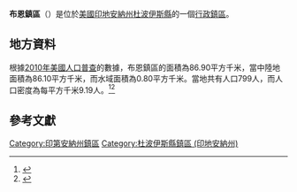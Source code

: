 {{noteTA
|G1=USState
|G2=地名
|G3=Unit
}}
{{Infobox settlement
|official_name            = 布恩鎮區
|native_name = Boone Township
|settlement_type          = [[行政鎮區|行政鎮區]]
|image_skyline            = Lemmon Presbyterian Church from the southeast.jpg
|imagesize                = 250px
|image_map                = Map highlighting Boone Township, Dubois County, Indiana.svg
|mapsize                  = 250px
|pushpin_map  =USA Indiana
|pushpin_label = 布恩鎮區
|pushpin_label_position   = top
|pushpin_map_caption      = 布恩鎮區在印地安納州的位置
|subdivision_type         = [[世界政區索引|國家]]
|subdivision_type1        = [[美国州份|州份]]
|subdivision_type2        = [[印地安納州行政区划|縣]]
|subdivision_name         = [[美国|美国]]
|subdivision_name1        = [[印地安納州|印地安納州]]
|subdivision_name2        = [[杜波伊斯縣_(印地安納州)|杜波伊斯縣]]
|elevation_ft             = 456
|elevation_m              = 139
|timezone                 = [[北美东部時區|北美东部時區]]
|area_total_km2           = 86.90
|area_land_km2            = 86.10
|area_water_km2           = 0.80
|area_total_sq_mi         = 
|area_land_sq_mi          = 
|area_water_sq_mi         = 
|population_as_of         = [[2010年美國人口普查|2010]]
|population_footnotes     = 
|population_total         = 799
|population_density_km2   = auto
|population_density_sq_mi = auto
|utc_offset               = -5
|coordinates              = {{coord|38|28|23|N|87|00|44|W|type:city_region:US-AL_source:GNS-enwiki|display=inline,title}}
| coor_pinpoint           = 
| coordinates_footnotes   = 
|timezone_DST             = EDT
|utc_offset_DST           = -4
|postal_code_type         = [[美國郵區編號|郵區編號]]
|postal_code              = 
|area_code                = {{link-en|电话区号812|Area code 812|812}}
|blank_name = [[地名信息系统|GNIS ID]]
|blank_info = 453127
}}
'''布恩鎮區'''（{{lang-en|Boone Township}}）是位於[[美國|美國]][[印地安納州|印地安納州]][[杜波伊斯縣_(印地安納州)|杜波伊斯縣]]的一個[[行政鎮區|行政鎮區]]。

== 地方資料 ==
根據[[2010年美國人口普查|2010年美國人口普查]]的數據，布恩鎮區的面積為86.90平方千米，當中陸地面積為86.10平方千米，而水域面積為0.80平方千米。當地共有人口799人，而人口密度為每平方千米9.19人。<ref name="GR8">{{cite web|url=http://factfinder2.census.gov|publisher=[[美国人口调查局|美国人口调查局]]|accessdate=2011-05-14|title=American FactFinder|archive-date=2013-09-11|archive-url=https://web.archive.org/web/20130911234518/http://factfinder2.census.gov/|dead-url=no}}</ref><ref>{{cite web|url=https://www.citypopulation.de/en/usa/illinois/admin/|title=USA: Illinois (Counties and Townships) - City Population|access-date=2020-07-12|archive-date=2020-04-22|archive-url=https://web.archive.org/web/20200422090607/https://www.citypopulation.de/en/usa/illinois/admin/|dead-url=no}}</ref>

== 參考文獻 ==
{{reflist}}

{{杜波伊斯縣 (印地安納州)}}

{{DEFAULTSORT:Boone Township}}
[[Category:印第安納州鎮區|Category:印第安納州鎮區]]
[[Category:杜波伊斯縣鎮區_(印地安納州)|Category:杜波伊斯縣鎮區 (印地安納州)]]

{{Indiana-geo-stub}}